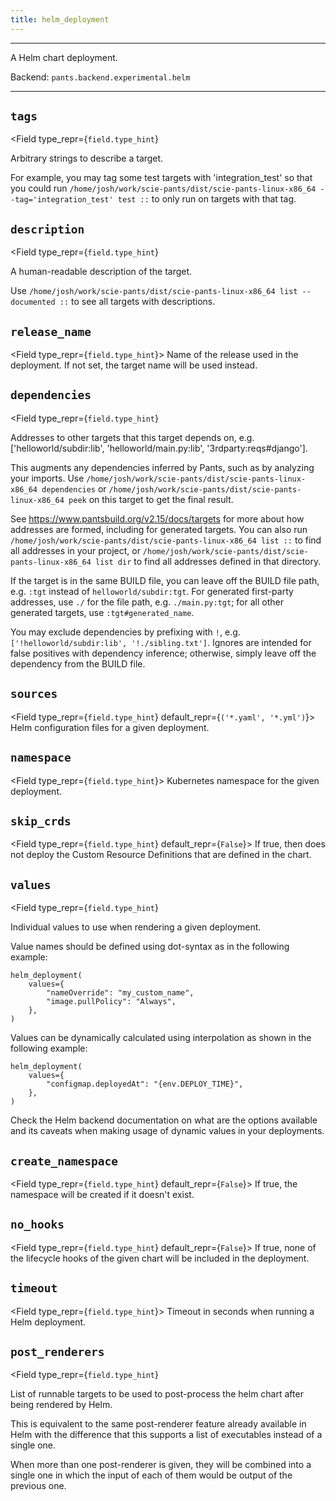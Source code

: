 ```yaml
---
title: helm_deployment
---
```



---

A Helm chart deployment.

Backend: <span className="color--primary">`pants.backend.experimental.helm`</span>

---

<span className={styles.options}>

## `tags`

<Field
    type_repr={`field.type_hint`}
>
Arbitrary strings to describe a target.

For example, you may tag some test targets with &#x27;integration_test&#x27; so that you could run `/home/josh/work/scie-pants/dist/scie-pants-linux-x86_64 --tag='integration_test' test ::` to only run on targets with that tag.

</Field>

## `description`

<Field
    type_repr={`field.type_hint`}
>
A human-readable description of the target.

Use `/home/josh/work/scie-pants/dist/scie-pants-linux-x86_64 list --documented ::` to see all targets with descriptions.

</Field>

## `release_name`

<Field type_repr={`field.type_hint`}>
  Name of the release used in the deployment. If not set, the target name will
  be used instead.
</Field>

## `dependencies`

<Field
    type_repr={`field.type_hint`}
>
Addresses to other targets that this target depends on, e.g. [&#x27;helloworld/subdir:lib&#x27;, &#x27;helloworld/main.py:lib&#x27;, &#x27;3rdparty:reqs#django&#x27;].

This augments any dependencies inferred by Pants, such as by analyzing your imports. Use `/home/josh/work/scie-pants/dist/scie-pants-linux-x86_64 dependencies` or `/home/josh/work/scie-pants/dist/scie-pants-linux-x86_64 peek` on this target to get the final result.

See https://www.pantsbuild.org/v2.15/docs/targets for more about how addresses are formed, including for generated targets. You can also run `/home/josh/work/scie-pants/dist/scie-pants-linux-x86_64 list ::` to find all addresses in your project, or `/home/josh/work/scie-pants/dist/scie-pants-linux-x86_64 list dir` to find all addresses defined in that directory.

If the target is in the same BUILD file, you can leave off the BUILD file path, e.g. `:tgt` instead of `helloworld/subdir:tgt`. For generated first-party addresses, use `./` for the file path, e.g. `./main.py:tgt`; for all other generated targets, use `:tgt#generated_name`.

You may exclude dependencies by prefixing with `!`, e.g. `['!helloworld/subdir:lib', '!./sibling.txt']`. Ignores are intended for false positives with dependency inference; otherwise, simply leave off the dependency from the BUILD file.

</Field>

## `sources`

<Field type_repr={`field.type_hint`} default_repr={`('*.yaml', '*.yml')`}>
  Helm configuration files for a given deployment.
</Field>

## `namespace`

<Field type_repr={`field.type_hint`}>
  Kubernetes namespace for the given deployment.
</Field>

## `skip_crds`

<Field type_repr={`field.type_hint`} default_repr={`False`}>
  If true, then does not deploy the Custom Resource Definitions that are defined
  in the chart.
</Field>

## `values`

<Field
    type_repr={`field.type_hint`}
>
Individual values to use when rendering a given deployment.

Value names should be defined using dot-syntax as in the following example:

```
helm_deployment(
    values={
        "nameOverride": "my_custom_name",
        "image.pullPolicy": "Always",
    },
)
```

Values can be dynamically calculated using interpolation as shown in the following example:

```
helm_deployment(
    values={
        "configmap.deployedAt": "{env.DEPLOY_TIME}",
    },
)
```

Check the Helm backend documentation on what are the options available and its caveats when making usage of dynamic values in your deployments.

</Field>

## `create_namespace`

<Field type_repr={`field.type_hint`} default_repr={`False`}>
  If true, the namespace will be created if it doesn&#x27;t exist.
</Field>

## `no_hooks`

<Field type_repr={`field.type_hint`} default_repr={`False`}>
  If true, none of the lifecycle hooks of the given chart will be included in
  the deployment.
</Field>

## `timeout`

<Field type_repr={`field.type_hint`}>
  Timeout in seconds when running a Helm deployment.
</Field>

## `post_renderers`

<Field
    type_repr={`field.type_hint`}
>
List of runnable targets to be used to post-process the helm chart after being rendered by Helm.

This is equivalent to the same post-renderer feature already available in Helm with the difference that this supports a list of executables instead of a single one.

When more than one post-renderer is given, they will be combined into a single one in which the input of each of them would be output of the previous one.

</Field>

</span>
